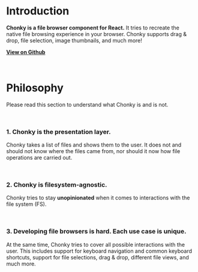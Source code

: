 
<Meta title="0 Chonky Overview|Introduction" />

<ChonkyHeader />

# Introduction

**Chonky is a file browser component for React.** It tries to recreate the native file
browsing experience in your browser. Chonky supports drag & drop, file selection,
image thumbnails, and much more!

[**View on Github**](https://github.com/TimboKZ/Chonky)

<br />

# Philosophy

Please read this section to understand what Chonky is and is not.

<br />

### 1. Chonky is the presentation layer.

Chonky takes a list of files and shows them to the user. It does not and should not
know where the files came from, nor should it now how file operations are carried out.

<br />

### 2. Chonky is filesystem-agnostic.

Chonky tries to stay **unopinionated** when it comes to interactions with the file
system (FS).

<br />

### 3. Developing file browsers is hard. Each use case is unique.

At the same time, Chonky tries to cover all possible interactions with the user. This includes support for keyboard
navigation and common keyboard shortcuts, support for file selections, drag & drop, different file views, and much more.

<br />
<br />
<br />
<br />
&nbsp;
